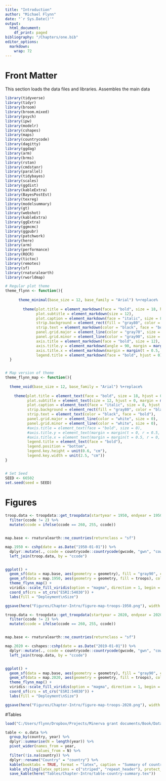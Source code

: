 ```yaml
---
title: "Introduction"
author: "Michael Flynn"
date: "`r Sys.Date()'"
output:
  html_document:
    df_print: paged
bibliography: "/Chapters/one.bib"
editor_options: 
  markdown: 
    wrap: 72
---
```



# Front Matter

This section loads the data files and libraries. Assembles the main data

```r

library(tidyverse)
library(tidyr)
library(broom)
library(broom.mixed)
library(psych)
library(ipw)
library(modelr)
library(cshapes)
library(maps)
library(countrycode)
library(dagitty)
library(ggdag)
library(arm)
library(brms)
library(rstan)
library(cmdstanr)
library(parallel)
library(tidybayes)
library(scales)
library(ggdist)
library(kableExtra)
library(BayesPostEst)
library(texreg)
library(modelsummary)
library(gt)
library(webshot)
library(kableExtra)
library(ggExtra)
library(ggmcmc)
library(ggpubr)
library(patchwork)
library(here)
library(arm)
library(performance)
library(ROCR)
library(tictoc)
library(remotes)
library(sf)
library(rnaturalearth)
library(rworldmap)

# Regular plot theme
theme_flynn <- function(){ 
  
      theme_minimal(base_size = 12, base_family = "Arial") %+replace% 
        
        theme(plot.title = element_markdown(face = "bold", size = 18, hjust = 0, margin = margin(t = 0, b = 0.3, l = 0, r = 0, unit = "cm")),
              plot.subtitle = element_markdown(size = 12),
              plot.caption = element_markdown(face = "italic", size = 8),
              strip.background = element_rect(fill = "gray80", color = "black"),
              strip.text = element_markdown(color = "black", face = "bold", margin = margin(t = 0.2, b = 0.2, l = 0.2, r = 0.2, unit = "cm")),
              panel.grid.major = element_line(color = "gray70", size = 0.15),
              panel.grid.minor = element_line(color = "gray90", size = 0.1),
              axis.title = element_markdown(face = "bold", size = 12),
              axis.title.y = element_markdown(angle = 90, margin = margin(t = 0, r = 0.5, b = 0, l = 0, unit = "cm")),
              axis.title.x = element_markdown(margin = margin(t = 0.5, r = 0, b = 0, l = 0, unit = "cm")),
              legend.title = element_markdown(face = "bold", hjust = 0))
  }


# Map version of theme
theme_flynn_map <- function(){
  
  theme_void(base_size = 12, base_family = "Arial") %+replace% 
    
    theme(plot.title = element_text(face = "bold", size = 18, hjust = 0, margin = margin(t = 0, b = 0.3, l = 0, r = 0, unit = "cm")),
          plot.subtitle = element_text(size = 12, hjust = 0, margin = margin(t = 0, b = 0.3, l = 0, r = 0, unit = "cm")),
          plot.caption = element_text(face = "italic", size = 8, hjust = 1, margin = margin(t = 0.2, unit = "cm")),
          strip.background = element_rect(fill = "gray80", color = "black"),
          strip.text = element_text(color = "black", face = "bold"),
          panel.grid.major = element_line(color = "white", size = 0),
          panel.grid.minor = element_line(color = "white", size = 0),
          #axis.title = element_text(face = "bold", size = 0),
          #axis.title.y = element_text(margin = margin(t = 0, r = 0.5, b = 0, l = 0, unit = "cm")),
          #axis.title.x = element_text(margin = margin(t = 0.5, r = 0, b = 0, l = 0, unit = "cm")),
          legend.title = element_text(face = "bold"),
          legend.position = "bottom",
          legend.key.height = unit(0.6, "cm"),
          legend.key.width = unit(2.5, "cm"))
}


# Set Seed
SEED <- 66502
set.seed(seed = SEED)

```



# Figures

```r


troop.data <- troopdata::get_troopdata(startyear = 1950, endyear = 1950) %>% 
  filter(ccode != 2) %>% 
  mutate(ccode = ifelse(ccode == 260, 255, ccode))


map.base <- rnaturalearth::ne_countries(returnclass = "sf")

map.1950 <- cshp(date = as.Date("1950-01-01")) %>%  
  dplyr::mutate(., ccode = countrycode::countrycode(gwcode, "gwn", "cown")) %>% 
  left_join(troop.data, by = "ccode")


ggplot() +
  geom_sf(data = map.base, aes(geometry = geometry), fill = "gray90", color = "gray90", size = 0.1) +
  geom_sf(data = map.1950, aes(geometry = geometry, fill = troops), color = "white", size = 0.1) +
  theme_flynn_map() +
  viridis::scale_fill_viridis(option = "magma", direction = 1, begin = 0.1, end = 0.9, na.value = "gray90", breaks = c(0, 20, 200, 2000, 20000, 200000), limits = c(0, 200000), trans = "log1p", label = comma_format()) +
  coord_sf(crs = st_crs("ESRI:54030")) +
  labs(fill = "Deployment\nSize")

ggsave(here("Figures/Chapter-Intro/figure-map-troops-1950.png"), width = 8, height = 5, units = "in")


```



```r


troop.data <- troopdata::get_troopdata(startyear = 2020, endyear = 2020) %>% 
  filter(ccode != 2) %>% 
  mutate(ccode = ifelse(ccode == 260, 255, ccode))


map.base <- rnaturalearth::ne_countries(returnclass = "sf")

map.2020 <- cshapes::cshp(date = as.Date("2019-01-01")) %>%  
  dplyr::mutate(., ccode = countrycode::countrycode(gwcode, "gwn", "cown")) %>% 
  left_join(troop.data, by = "ccode")


ggplot() +
  geom_sf(data = map.base, aes(geometry = geometry), fill = "gray90", color = "gray90", size = 0.1) +
  geom_sf(data = map.2020, aes(geometry = geometry, fill = troops), color = "white", size = 0.1) +
  theme_flynn_map() +
  viridis::scale_fill_viridis(option = "magma", direction = 1, begin = 0.1, end = 0.9, na.value = "gray90", breaks = c(0, 20, 200, 2000, 20000, 200000), limits = c(0, 200000), trans = "log1p", label = comma_format()) +
  coord_sf(crs = st_crs("ESRI:54030")) +
  labs(fill = "Deployment\nSize")

ggsave(here("Figures/Chapter-Intro/figure-map-troops-2020.png"), width = 8, height = 5, units = "in")


```

#Tables

```r

load("C:/Users/flynn/Dropbox/Projects/Minerva grant documents/Book/Data/General/opinion.data.RData")

table <- o.data %>% 
  group_by(country, year) %>% 
  dplyr::summarise(N = length(year)) %>% 
  pivot_wider(names_from = year,
              values_from = N) %>% 
  filter(!is.na(country)) %>% 
  dplyr::rename("Country" = "country") %>% 
  kable(booktabs = TRUE, format = "latex", caption = "Summary of countries surveyed and annual observation count") %>% 
  kable_styling(latex_options = c("striped", "repeat_header"), protect_latex = TRUE, font_size = 10) %>% 
  save_kable(here("Tables/Chapter-Intro/table-country-summary.tex"))


```
